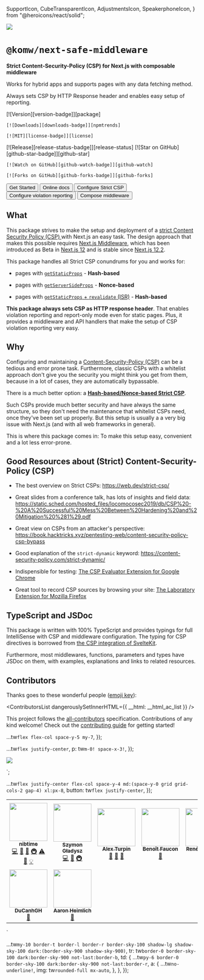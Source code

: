   SupportIcon,
  CubeTransparentIcon,
  AdjustmentsIcon,
  SpeakerphoneIcon,
} from "@heroicons/react/solid";

<Head>
  <title>{packageName}</title>
</Head>

<HeaderContainer>
  <div css={tw`flex-none`}>
    <Image
      width={75}
      height={75}
      src="https://user-images.githubusercontent.com/52962482/177227813-b15198ca-2c36-4ba3-afec-efeb581a19a1.png"
    />
  </div>

# `@komw/next-safe-middleware`

**Strict Content-Security-Policy (CSP) for Next.js with composable middleware**

Works for hybrid apps and supports pages with any data fetching method.

Always sets CSP by HTTP Response header and enables easy setup of reporting.

</HeaderContainer>

<BadgesContainer>
  <BadgesRow>
    [![Version][version-badge]][package]

    [![Downloads][downloads-badge]][npmtrends]

    [![MIT][license-badge]][license]

  </BadgesRow>
  <BadgesRow>
    [![Release][release-status-badge]][release-status]
  </BadgesRow>
  <BadgesRow dangerouslySetInnerHTML={{ __html: __html_ac_badge }} />
  <BadgesRow>
    [![Star on GitHub][github-star-badge]][github-star]

    [![Watch on GitHub][github-watch-badge]][github-watch]

    [![Forks on GitHub][github-forks-badge]][github-forks]

  </BadgesRow>
</BadgesContainer>

[package]: https://npmjs.com/package/@komw/next-safe-middleware
[version-badge]: https://img.shields.io/npm/v/@komw/next-safe-middleware.svg?style=flat-square
[npmtrends]: https://www.npmtrends.com/@komw/next-safe-middleware
[downloads-badge]: https://img.shields.io/npm/dm/@komw/next-safe-middleware.svg?style=flat-square
[license]: https://github.com/komw/next-safe-middleware/blob/main/LICENSE
[license-badge]: https://img.shields.io/github/license/komw/next-safe-middleware?style=flat-square
[release-status]: https://github.com/komw/next-safe-middleware/actions/workflows/release.yml
[release-status-badge]: https://img.shields.io/github/workflow/status/komw/next-safe-middleware/Release?style=flat-square&label=release
[github-watch]: https://github.com/komw/next-safe-middleware/watchers
[github-watch-badge]: https://img.shields.io/github/watchers/komw/next-safe-middleware.svg?style=social
[github-star]: https://github.com/komw/next-safe-middleware/stargazers
[github-star-badge]: https://img.shields.io/github/stars/komw/next-safe-middleware.svg?style=social
[github-forks]: https://github.com/komw/next-safe-middleware/network/members
[github-forks-badge]: https://img.shields.io/github/forks/komw/next-safe-middleware.svg?style=social

<ButtonContainer>
  <Link href="/getting-started">
    <Button Icon={SupportIcon}>Get Started</Button>
  </Link>
  <Link href="/">
      <Button Icon={SupportIcon}>Online docs</Button>
    </Link>
  <Link href="/guides/strict-csp-configuration">
    <Button Icon={AdjustmentsIcon}>Configure Strict CSP</Button>
  </Link>
  <Link href="/guides/csp-violation-reporting">
    <Button Icon={SpeakerphoneIcon}>Configure violation reporting</Button>
  </Link>
  <Link href="/guides/compose-middleware">
    <Button Icon={CubeTransparentIcon}>Compose middleware</Button>
  </Link>
</ButtonContainer>

## What

This package strives to make the setup and deployment of a [strict Content Security Policy (CSP)
](https://web.dev/strict-csp/) with Next.js an easy task. The design approach that makes this possible requires [Next.js Middleware](https://nextjs.org/docs/advanced-features/middleware), which has been introduced as Beta in [Next.js 12](https://nextjs.org/blog/next-12) and is stable since [Next.js 12.2](https://nextjs.org/blog/next-12-2).

This package handles all Strict CSP conundrums for you and works for:

- pages with [`getStaticProps`](https://nextjs.org/docs/basic-features/data-fetching/get-static-props) - **Hash-based**

- pages with [`getServerSideProps`](https://nextjs.org/docs/basic-features/data-fetching/get-server-side-props) - **Nonce-based**

- pages with [`getStaticProps` + `revalidate` (ISR)](https://vercel.com/docs/concepts/next.js/incremental-static-regeneration) - **Hash-based**

**This package always sets CSP as HTTP response header**. That enables violation reporting and report-only mode even for static pages. Plus, it provides a middleware and API handlers that make the setup of CSP violation reporting very easy.

## Why

Configuring and maintaining a [Content-Security-Policy (CSP)](https://developer.mozilla.org/en-US/docs/Web/HTTP/CSP) can be a tedious and error prone task. Furthermore, classic CSPs with a whitelist approach don't give you the security you might think you get from them, because in a lot of cases, they are automatically bypassable.

There is a much better option: a [**Hash-based/Nonce-based Strict CSP**](https://web.dev/strict-csp/).

Such CSPs provide much better security and have always the same structure, so they don't need the maintenance that whitelist CSPs need, once they've been set up properly. But this setup is usually a a very big issue with Next.js (and with all web frameworks in general).

This is where this package comes in: To make this setup easy, convenient and a lot less error-prone.

## Good Resources about (Strict) Content-Security-Policy (CSP)

- The best overview on Strict CSPs: https://web.dev/strict-csp/

- Great slides from a conference talk, has lots of insights and field data: https://static.sched.com/hosted_files/locomocosec2019/db/CSP%20-%20A%20Successful%20Mess%20Between%20Hardening%20and%20Mitigation%20%281%29.pdf

- Great view on CSPs from an attacker's perspective: https://book.hacktricks.xyz/pentesting-web/content-security-policy-csp-bypass

- Good explanation of the `strict-dynamic` keyword: https://content-security-policy.com/strict-dynamic/

- Indispensible for testing: [The CSP Evaluator Extension for Google Chrome](https://chrome.google.com/webstore/detail/csp-evaluator/fjohamlofnakbnbfjkohkbdigoodcejf?hl=de)

- Great tool to record CSP sources by browsing your site: [The Laboratory Extension for Mozilla Firefox](https://addons.mozilla.org/en-US/firefox/addon/laboratory-by-mozilla/)

## TypeScript and JSDoc

This package is written with 100% TypeScript and provides typings for full IntelliSense with CSP and middleware configuration. The typing for CSP directives is borrowed from [the CSP integration of SvelteKit](https://kit.svelte.dev/docs/types#additional-types-cspdirectives).

Furthermore, most middlewares, functions, parameters and types have JSDoc on them, with examples, explanations and links to related resources.

## Contributors

Thanks goes to these wonderful people ([emoji key](https://allcontributors.org/docs/en/emoji-key)):

<ContributorsList dangerouslySetInnerHTML={{ __html: __html_ac_list }} />

This project follows the [all-contributors](https://github.com/all-contributors/all-contributors) specification. Contributions of any kind welcome! Check out the [contributing guide](/CONTRIBUTING) for getting started!


  ...tw`flex flex-col space-y-5 my-7`,
});

  ...tw`flex justify-center`,
  p: tw`m-0! space-x-3!`,
});

<!-- ALL-CONTRIBUTORS-BADGE:START - Do not remove or modify this section -->
<p><a href="#contributors"><img src="https://img.shields.io/badge/all_contributors-9-orange.svg?style=flat-square"></img></a></p>
<!-- ALL-CONTRIBUTORS-BADGE:END -->
`;

  ...tw`flex justify-center flex-col space-y-4 md:(space-y-0 grid grid-cols-2 gap-4) xl:px-8`,
  button: tw`flex justify-center`,
});

<!-- ALL-CONTRIBUTORS-LIST:START - Do not remove or modify this section -->
<!-- prettier-ignore-start -->
<!-- markdownlint-disable -->
<table>
  <tr>
    <td align="center"><a href="https://github.com/nibtime"><img src="https://avatars.githubusercontent.com/u/52962482?v=4?s=100" width="100px;" alt=""/><br /><sub><b>nibtime</b></sub></a><br /><a href="https://github.com/komw/next-safe-middleware/commits?author=nibtime" title="Code">💻</a> <a href="https://github.com/komw/next-safe-middleware/issues?q=author%3Anibtime" title="Bug reports">🐛</a> <a href="https://github.com/komw/next-safe-middleware/commits?author=nibtime" title="Documentation">📖</a> <a href="#infra-nibtime" title="Infrastructure (Hosting, Build-Tools, etc)">🚇</a> <a href="https://github.com/komw/next-safe-middleware/commits?author=nibtime" title="Tests">⚠️</a> <a href="#ideas-nibtime" title="Ideas, Planning, & Feedback">🤔</a> <a href="#example-nibtime" title="Examples">💡</a></td>
    <td align="center"><a href="https://github.com/komw"><img src="https://avatars.githubusercontent.com/u/1590129?v=4?s=100" width="100px;" alt=""/><br/><sub><b>Szymon
    Gładysz</b></sub></a><br /><a href="https://github.com/komw/next-safe-middleware/commits?author=komw" title="Code">💻</a> <a href="https://github.com/komw/next-safe-middleware/commits?author=komw" title="Documentation">📖</a> <a href="#infra-komw" title="Infrastructure (Hosting, Build-Tools, etc)">🚇</a></td>
    <td align="center"><a href="https://github.com/alexturpin"><img src="https://avatars.githubusercontent.com/u/134339?v=4?s=100" width="100px;" alt=""/><br /><sub><b>Alex Turpin</b></sub></a><br /><a href="https://github.com/komw/next-safe-middleware/issues?q=author%3Aalexturpin" title="Bug reports">🐛</a> <a href="https://github.com/komw/next-safe-middleware/commits?author=alexturpin" title="Documentation">📖</a> <a href="#ideas-alexturpin" title="Ideas, Planning, & Feedback">🤔</a></td>
    <td align="center"><a href="https://github.com/Neki"><img src="https://avatars.githubusercontent.com/u/2143664?v=4?s=100" width="100px;" alt=""/><br /><sub><b>Benoît Faucon</b></sub></a><br /><a href="https://github.com/komw/next-safe-middleware/issues?q=author%3Aneki" title="Bug reports">🐛</a></td>
    <td align="center"><a href="https://uxsd.io/"><img src="https://avatars.githubusercontent.com/u/1551001?v=4?s=100" width="100px;" alt=""/><br /><sub><b>René Schubert</b></sub></a><br /><a href="https://github.com/komw/next-safe-middleware/issues?q=author%3Arenet" title="Bug reports">🐛</a></td>
    <td align="center"><a href="http://benhodgson.net"><img src="https://avatars.githubusercontent.com/u/189707?v=4?s=100" width="100px;" alt=""/><br /><sub><b>Ben Hodgson</b></sub></a><br /><a href="https://github.com/komw/next-safe-middleware/issues?q=author%3Abenhodgson87" title="Bug reports">🐛</a></td>
    <td align="center"><a href="https://sbw.one"><img src="https://avatars.githubusercontent.com/u/908178?v=4?s=100" width="100px;" alt=""/><br /><sub><b>Stephan Bönnemann-Walenta</b></sub></a><br /><a href="https://github.com/komw/next-safe-middleware/commits?author=boennemann" title="Code">💻</a></td>
    <td align="center"><a href="https://cian.ru/"><img src="https://avatars.githubusercontent.com/u/2459175?v=4?s=100" width="100px;" alt=""/><br /><sub><b>Shamil Yakupov</b></sub></a><br /><a href="https://github.com/komw/next-safe-middleware/issues?q=author%3AShamilik" title="Bug reports">🐛</a></td>
  </tr>
  <tr>
    <td align="center"><a href="https://github.com/DuCanhGH"><img src="https://avatars.githubusercontent.com/u/75556609?v=4?s=100" width="100px;" alt=""/><br /><sub><b>DuCanhGH</b></sub></a><br /><a href="https://github.com/komw/next-safe-middleware/issues?q=author%3ADuCanhGH" title="Bug reports">🐛</a></td>
    <td align="center"><a href="https://github.com/aheimlich"><img src="https://avatars.githubusercontent.com/u/150901?v=4?s=100" width="100px;" alt=""/><br /><sub><b>Aaron Heimlich</b></sub></a><br /><a href="#ideas-aheimlich" title="Ideas, Planning, & Feedback">🤔</a></td>
  </tr>
</table>

<!-- markdownlint-restore -->
<!-- prettier-ignore-end -->

<!-- ALL-CONTRIBUTORS-LIST:END -->
`

  ...tw`my-10 border-t border-l border-r border-sky-100 shadow-lg shadow-sky-100 dark:(border-sky-900 shadow-sky-900)`,
  tr: tw`border-0 border-sky-100 dark:border-sky-900 not-last:border-b`,
  td: {
    ...tw`py-6 border-0 border-sky-100 dark:border-sky-900 not-last:border-r`,
    a: {
      ...tw`no-underline!`,
      img: tw`rounded-full mx-auto`,
    },
  },
});
